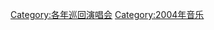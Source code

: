 {{Commonscat|2004 concert tours}}

[[Category:各年巡回演唱会|Category:各年巡回演唱会]]
[[Category:2004年音乐|Category:2004年音乐]]